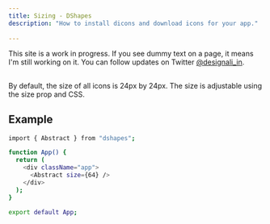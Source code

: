```yaml
---
title: Sizing - DShapes
description: "How to install dicons and download icons for your app."
 
---
```


<Callout>

This site is a work in progress. If you see dummy text on a page, it means I'm still working on it. You can follow updates on Twitter [@designali_in](https://twitter.com/designali_in).

</Callout>

##

By default, the size of all icons is 24px by 24px. The size is adjustable using the size prop and CSS.

## Example

```bash
import { Abstract } from "dshapes";

function App() {
  return (
    <div className="app">
      <Abstract size={64} />
    </div>
  );
}

export default App;
```

